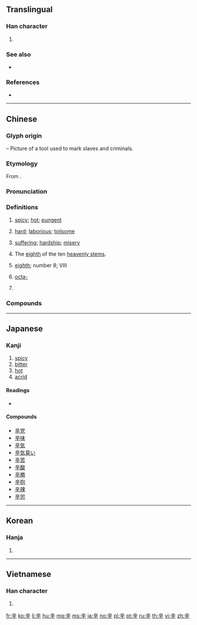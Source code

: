 {{character info/new}}
{{also|幸|羍}}
==Translingual==
{{stroke order|type=animate}}

===Han character===
{{Han char|rn=160|rad=辛|as=00|sn=7|four=00401|canj=YTJ|ids=⿱立十}}

# {{mul-kangxi radical-def}}

===See also===
* {{l|mul|鹹}}

===References===
* {{Han ref|kx=1250.250|dkj=38630|dj=1729.310|hdz=64036.010|uh=8F9B|ud=36763|bh=A8AF|bd=43183}}

----

==Chinese==
{{zh-forms}}

===Glyph origin===
{{Han etyl}}
{{liushu|p}} – Picture of a tool used to mark slaves and criminals.

===Etymology===
From {{inh|zh|sit-pro|*m-sin||liver; heart; bile; bitter}}.

===Pronunciation===
{{zh-pron
|m=xīn
|c=san1
|h=pfs=sîn
|md=sĭng
|mn=sin
|w=1xin
|mc=y
|oc=y
|cat=a,n,pn
}}

===Definitions===
{{zh-hanzi}}

# [[spicy]]; [[hot]]; [[pungent]]
#: {{zh-x|辛辣|spicy}}
# [[hard]]; [[laborious]]; [[toilsome]]
#: {{zh-x|辛苦|laborious}}
# [[suffering]]; [[hardship]]; [[misery]]
#: {{zh-x|辛酸|bitter}}
# The [[eighth]] of the ten [[heavenly stems]].
# {{lb|zh|in a list}} [[eighth]]; number 8; VIII
# {{lb|zh|organic chemistry}} [[octa-]]
# {{surname|lang=zh}}

===Compounds===
{{zh-der|千辛百苦|悲辛|備嘗辛苦|千辛萬苦|后辛|不辭辛勞|庚辛|含辛茹苦|停辛佇苦|萬苦千辛|歷盡艱辛|祕辛|戴奧辛|白辛樹|艱辛|細辛|辛丑和約|辛盤|辛亥革命|辛酸|葷辛|辛勤|高辛氏|酸辛|苦辛|辛苦|辛辣|辛辛那提|辛辛苦苦|辛螫|辛巴威|辛安驛|辛夷|辛巴達|辛勞|赫爾辛基|茹苦含辛}}

----

==Japanese==

===Kanji===
{{ja-kanji|grade=c|rs=辛00}}

# [[spicy]]
# [[bitter]]
# [[hot]]
# [[acrid]]

====Readings====
* {{ja-readings|on=[[しん]] (shin)|kun=[[からい]] (karai), [[つらい]] (tsurai), [[かのと]] (kanoto)}}

====Compounds====
* [[辛党]]
* [[辛味]]
* [[辛気]]
* [[辛気臭い]]
* [[辛苦]]
* [[辛酸]]
* [[辛勝]]
* [[辛抱]]
* [[辛辣]]
* [[辛労]]

----

==Korean==

===Hanja===
{{ko-hanja|hangeul=신|eumhun=|rv=sin|mr=shin, sin|y=sin}}

# {{defn|lang=ko|sort=辛00}}

----

==Vietnamese==

===Han character===
{{vi-hantu|[[tân]], [[tăn]], [[tơn]], [[tăng]]|rs=辛00}}

# {{defn|lang=vi|sort=辛00}}

[[Category:CJKV radicals| ]]

[[fr:辛]]
[[ko:辛]]
[[li:辛]]
[[hu:辛]]
[[mg:辛]]
[[ms:辛]]
[[ja:辛]]
[[no:辛]]
[[pl:辛]]
[[pt:辛]]
[[ru:辛]]
[[th:辛]]
[[vi:辛]]
[[zh:辛]]